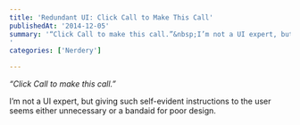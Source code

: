 ```yaml
---
title: 'Redundant UI: Click Call to Make This Call'
publishedAt: '2014-12-05'
summary: '“Click Call to make this call.”&nbsp;I’m not a UI expert, but giving such self-evident instructions to the user seems either unnecessary or a bandaid for poor design.&nbsp;&nbsp;
'
categories: ['Nerdery']

---
```


*“Click Call to make this call.”* 

I’m not a UI expert, but giving such self-evident instructions to the user seems either unnecessary or a bandaid for poor design. 

<Image src="/images/blog/redundant-ui-click-call-to-make-this-call/4d219-apple-iphone-handoff-alterts-user-interface-redundancy.png" alt="" width={800} height={600} />
